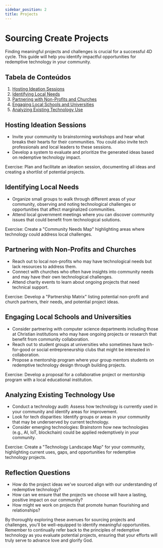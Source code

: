 ```yaml
---
sidebar_position: 2
title: Projects
---
```


# Sourcing Create Projects

Finding meaningful projects and challenges is crucial for a successful 4D cycle. This guide will help you identify impactful opportunities for redemptive technology in your community.

## Tabela de Conteúdos

1. [Hosting Ideation Sessions](#hosting-ideation-sessions)
2. [Identifying Local Needs](#identifying-local-needs)
3. [Partnering with Non-Profits and Churches](#partnering-with-non-profits-and-churches)
4. [Engaging Local Schools and Universities](#engaging-local-schools-and-universities)
5. [Analyzing Existing Technology Use](#analyzing-existing-technology-use)

## Hosting Ideation Sessions

- Invite your community to brainstorming workshops and hear what breaks their hearts for their communities. You could also invite tech professionals and local leaders to these sessions.
- Develop a system to evaluate and prioritize the generated ideas based on redemptive technology impact.

Exercise: Plan and facilitate an ideation session, documenting all ideas and creating a shortlist of potential projects.

## Identifying Local Needs

- Organize small groups to walk through different areas of your community, observing and noting technological challenges or opportunities that affect marginalized communities.
- Attend local government meetings where you can discover community issues that could benefit from technological solutions.

Exercise: Create a "Community Needs Map" highlighting areas where technology could address local challenges.

## Partnering with Non-Profits and Churches

- Reach out to local non-profits who may have technological needs but lack resources to address them.
- Connect with churches who often have insights into community needs and may have their own technological challenges.
- Attend charity events to learn about ongoing projects that need technical support.

Exercise: Develop a "Partnership Matrix" listing potential non-profit and church partners, their needs, and potential project ideas.

## Engaging Local Schools and Universities

- Consider partnering with computer science departments including those at Christian institutions who may have ongoing projects or research that benefit from community collaboration.
- Reach out to student groups at universities who sometimes have tech-for-good or social entrepreneurship clubs that might be interested in collaboration.
- Propose a mentorship program where your group mentors students on redemptive technology design through building projects.

Exercise: Develop a proposal for a collaborative project or mentorship program with a local educational institution.

## Analyzing Existing Technology Use

- Conduct a technology audit: Assess how technology is currently used in your community and identify areas for improvement.
- Look for tech disparities: Identify groups or areas in your community that may be underserved by current technology.
- Consider emerging technologies: Brainstorm how new technologies (e.g., AI, IoT, blockchain) could be applied redemptively in your community.

Exercise: Create a "Technology Landscape Map" for your community, highlighting current uses, gaps, and opportunities for redemptive technology projects.

## Reflection Questions

- How do the project ideas we've sourced align with our understanding of redemptive technology?
- How can we ensure that the projects we choose will have a lasting, positive impact on our community?
- How might we work on projects that promote human flourishing and relationships?

By thoroughly exploring these avenues for sourcing projects and challenges, you'll be well-equipped to 
identify meaningful opportunities. Remember to continually refer back to the principles 
of redemptive technology as you evaluate potential projects, ensuring that your efforts will truly serve 
to advance love and glorify God.
